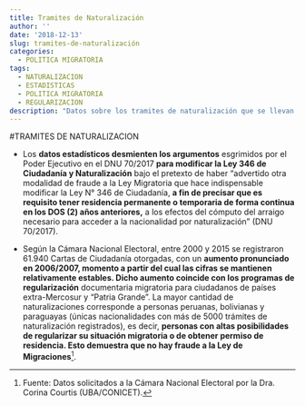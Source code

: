 ```yaml
---
title: Tramites de Naturalización
author: ''
date: '2018-12-13'
slug: tramites-de-naturalización
categories:
  - POLITICA MIGRATORIA
tags:
  - NATURALIZACION
  - ESTADISTICAS
  - POLITICA MIGRATORIA
  - REGULARIZACION
description: "Datos sobre los tramites de naturalización que se llevan a cabo ante la DNM.."
---
```

#TRAMITES DE NATURALIZACION

* Los **datos estadísticos desmienten los argumentos** esgrimidos por el Poder Ejecutivo en el DNU 70/2017 **para modificar la Ley 346 de Ciudadanía y Naturalización** bajo el pretexto de haber “advertido otra modalidad de fraude a la Ley Migratoria que hace indispensable modificar la Ley N° 346 de Ciudadanía, **a fin de precisar que es requisito tener residencia permanente o temporaria de forma continua en los DOS (2) años anteriores,** a los efectos del cómputo del arraigo necesario para acceder a la nacionalidad por naturalización” (DNU 70/2017).

* Según la Cámara Nacional Electoral, entre 2000 y 2015 se registraron 61.940 Cartas de Ciudadanía otorgadas, con un **aumento pronunciado en 2006/2007, momento a partir del cual las cifras se mantienen relativamente estables. Dicho aumento coincide con los programas de regularización** documentaria migratoria para ciudadanos de países extra-Mercosur y "Patria Grande". La mayor cantidad de naturalizaciones corresponde a personas peruanas, bolivianas y paraguayas (únicas nacionalidades con más de 5000 trámites de naturalización registrados), es decir, **personas con altas posibilidades de regularizar su situación migratoria o de obtener permiso de residencia. Esto demuestra que no hay fraude a la Ley de Migraciones**^[ Fuente: Datos solicitados a la Cámara Nacional Electoral por la Dra. Corina Courtis (UBA/CONICET).].

